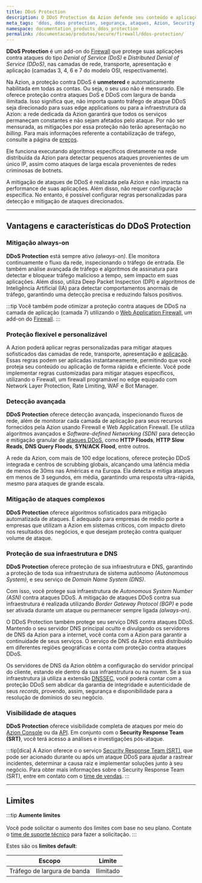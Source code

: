 ```yaml
---
title: DDoS Protection
description: O DDoS Protection da Azion defende seu conteúdo e aplicações contra ataques do tipo Distributed Denial of Service (DDoS).
meta_tags: 'ddos, ddos protection, segurança, ataques, Azion, Security Response Team, edge firewall'
namespace: documentation_products_ddos_protection
permalink: /documentacao/produtos/secure/firewall/ddos-protection/
---
```



**DDoS Protection** é um add-on do [Firewall](/pt-br/documentacao/produtos/secure/firewall/) que protege suas aplicações contra ataques do tipo *Denial of Service (DoS)* e *Distributed Denial of Service (DDoS)*, nas camadas de rede, transporte, apresentação e aplicação (camadas 3, 4, 6 e 7 do modelo OSI, respectivamente).

Na Azion, a proteção contra DDoS é **unmetered** e automaticamente habilitada em todas as contas. Ou seja, o seu uso não é mensurado. Ele oferece proteção contra ataques DoS e DDoS com largura de banda ilimitada. Isso significa que, não importa quanto tráfego de ataque DDoS seja direcionado para suas edge applications ou para a infraestrutura da Azion: a rede dedicada da Azion garantirá que todos os serviços permaneçam constantes e não sejam afetados pelo ataque. Por não ser mensurada, as mitigações por essa proteção não terão apresentação no *billing*. Para mais informações referente a contabilização de tráfego, consulte a página de [preços](/pt-br/precos/).

Ele funciona executando algoritmos específicos diretamente na rede distribuída da Azion para detectar pequenos ataques provenientes de um único IP, assim como ataques de larga escala provenientes de redes criminosas de botnets.

A mitigação de ataques de DDoS é realizada pela Azion e não impacta na performance de suas aplicações. Além disso, não requer configuração específica. No entanto, é possível configurar regras personalizadas para detecção e mitigação de ataques direcionados.

---

## Vantagens e características do DDoS Protection

### Mitigação always-on

**DDoS Protection** está sempre ativo *(always-on)*. Ele monitora continuamente o fluxo da rede, inspecionando o tráfego de entrada. Ele também análise avançada de tráfego e algoritmos de assinatura para detectar e bloquear tráfego malicioso a tempo, sem impacto em suas aplicações. Além disso, utiliza Deep Packet Inspection (DPI) e algoritmos de Inteligência Artificial (IA) para detectar comportamentos anormais de tráfego, garantindo uma detecção precisa e reduzindo falsos positivos.

:::tip
Você também pode otimizar a proteção contra ataques de DDoS na camada de aplicação (camada 7) utilizando o [Web Application Firewall](/pt-br/documentacao/produtos/secure/edge-firewall/web-application-firewall/), um add-on do [Firewall](/pt-br/documentacao/produtos/secure/firewall/).
:::

### Proteção flexível e personalizável

A Azion poderá aplicar regras personalizadas para mitigar ataques sofisticados das camadas de rede, transporte, apresentação e [aplicação](https://www.azion.com/pt-br/learning/ddos/ataque-a-camada-de-aplicacao/). Essas regras podem ser aplicadas instantaneamente, permitindo que você proteja seu conteúdo ou aplicação de forma rápida e eficiente. Você pode implementar regras customizadas para mitigar ataques específicos, utilizando o Firewall, um firewall programável no edge equipado com Network Layer Protection, Rate Limiting, WAF e Bot Manager.

### Detecção avançada

**DDoS Protection** oferece detecção avançada, inspecionando fluxos de rede, além de monitorar cada camada de aplicação para seus recursos fornecidos pela Azion usando Firewall e Web Application Firewall. Ele utiliza algoritmos avançados e *Software-defined Networking (SDN)* para detecção e mitigação granular de [ataques DDoS](https://www.azion.com/pt-br/learning/ddos/o-que-e-ataque-ddos/), como **HTTP Floods**, **HTTP Slow Reads**, **DNS Query Floods**, **SYN/ACK Flood**, entre outros.

A rede da Azion, com mais de 100 edge locations, oferece proteção DDoS integrada e centros de scrubbing globais, alcançando uma latência média de menos de 30ms nas Américas e na Europa. Ela detecta e mitiga ataques em menos de 3 segundos, em média, garantindo uma resposta ultra-rápida, mesmo para ataques de grande escala.

### Mitigação de ataques complexos

**DDoS Protection** oferece algoritmos sofisticados para mitigação automatizada de ataques. É adequado para empresas de médio porte a empresas que utilizam a Azion em sistemas críticos, com impacto direto nos resultados dos negócios, e que desejam proteção contra qualquer volume de ataque.

<LinkButton link="/pt-br/documentacao/produtos/secure/firewall/ddos-protection/ddos-mitigation/" label="Saiba mais sobre DDoS Migration" severity="secondary" target="_blank" />

### Proteção de sua infraestrutura e DNS

**DDoS Protection** oferece proteção de sua infraestrutura e DNS, garantindo a proteção de toda sua infraestrutura de sistema autônomo *(Autonomous System)*, e seu serviço de *Domain Name System (DNS)*.

Com isso, você protege sua infraestrutura de *Autonomous System Number (ASN)* contra ataques DDoS. A mitigação de ataques DDoS contra sua infraestrutura é realizada utilizando *Border Gateway Protocol (BGP)* e pode ser ativada durante um ataque ou permanecer sempre ligada *(always-on)*.

O DDoS Protection também protege seu serviço DNS contra ataques DDoS. Mantendo o seu servidor DNS principal oculto e divulgando os servidores de DNS da Azion para a internet, você conta com a Azion para garantir a continuidade de seus serviços. O serviço de DNS da Azion está distribuído em diferentes regiões geográficas e conta com proteção contra ataques DDoS.

Os servidores de DNS da Azion obtêm a configuração do servidor principal do cliente, estando ele dentro da sua infraestrutura ou na nuvem. Se a sua infraestrutura já utiliza a extensão [DNSSEC](/pt-br/documentacao/produtos/secure/edge-dns/compatibilidade-dnssec/), você poderá contar com a proteção DDoS sem abdicar da garantia de integridade e autenticidade de seus *records*, provendo, assim, segurança e disponibilidade para a resolução de domínios do seu negócio.

### Visibilidade de ataques

**DDoS Protection** oferece visibilidade completa de ataques por meio do [Azion Console](https://console.azion.com) ou da [API](https://api.azion.com). Em conjunto com o **Security Response Team (SRT)**, você terá acesso a análises e investigações pós-ataque.

:::tip[dica]
A Azion oferece o o serviço [Security Response Team (SRT)](/pt-br/documentacao/servicos/security-response-team/), que pode ser acionado durante ou após um ataque DDoS para ajudar a rastrear incidentes, determinar a causa raiz e implementar soluções junto à seu negócio. Para obter mais informações sobre o Security Response Team (SRT), entre em contato com o [time de vendas](https://www.azion.com/pt-br/contate-vendas/).
:::

---

## Limites

:::tip
**Aumente limites** <br></br>
Você pode solicitar o aumento dos limites com base no seu plano. Contate o [time de suporte técnico](/pt-br/documentacao/servicos/suporte/) para fazer a solicitação.
:::

Estes são os **limites default**:

| Escopo | Limite |
| ------ | ------ |
| Tráfego de largura de banda | Ilimitado |